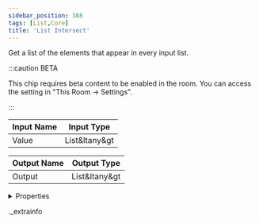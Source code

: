 ```yaml
---
sidebar_position: 388
tags: [List,Core]
title: 'List Intersect'
---
```


Get a list of the elements that appear in every input list.

:::caution BETA

This chip requires beta content to be enabled in the room. You can access the setting in "This Room -> Settings".

:::

<IChip uuid="ddee857a-4be4-47a8-9dd7-782c02d5d1f6" />

| Input Name | Input Type |
|-----------|-----------|
| Value | List&ltany&gt |

| Output Name | Output Type |
|-----------|-----------|
| Output | List&ltany&gt |


<details>
  <summary>Properties</summary>
  <div>
    <div>
    <table>
      <thead>
        <tr>
          <th>Room availability:</th>
          <th>Available everywhere</th>
        </tr>
        <tr>
          <th>Is beta required?</th>
          <th>Yes</th>
        </tr>
        <tr>
          <th>Is this chip a trolling risk?</th>
          <th>No</th>
        </tr>
        <tr>
          <th>Is this chip a role assignment risk?</th>
          <th>No</th>
        </tr>
        <tr>
          <th>Chip UUID</th>
          <th>ddee857a-4be4-47a8-9dd7-782c02d5d1f6</th>
        </tr>
      </thead>
    </table>
    </div>
  </div>
</details>

._extrainfo